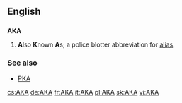 {{also|A.K.A.|aka|åka|a/k/a}}
==English==

==={{initialism}}===
'''AKA'''

# '''A'''lso '''K'''nown '''A'''s; a police blotter abbreviation for [[alias]].

===See also===
* [[PKA]]

{{anagrams:en/aak}}

[[cs:AKA]]
[[de:AKA]]
[[fr:AKA]]
[[it:AKA]]
[[pl:AKA]]
[[sk:AKA]]
[[vi:AKA]]